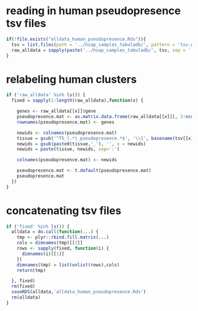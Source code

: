 
# reading in human pseudopresence tsv files

```r
if(!file.exists("alldata_human_pseudopresence.Rds")){
  tsv = list.files(path = '../hsap_samples_tabuladb/', pattern = 'tsv.gz', recursive = T)
  raw_alldata = sapply(paste('../hsap_samples_tabuladb/', tsv, sep = ''), function(x) { read.delim(gzfile(x), check.names = F) })
}
```

# relabeling human clusters

```r
if ('raw_alldata' %in% ls()) {
  fixed = sapply(1:length(raw_alldata),function(x) {

    genes <- raw_alldata[[x]]$gene
    pseudopresence.mat <- as.matrix.data.frame(raw_alldata[[x]][, 3:ncol(raw_alldata[[x]])])
    rownames(pseudopresence.mat) <- genes

    newids <- colnames(pseudopresence.mat)
    tissue = gsub('^TS_(.*)_pseudopresence.*$', '\\1', basename(tsv[[x]]))
    newids = gsub(paste0(tissue,'_'), '', x = newids)
    newids = paste(tissue, newids, sep=':')

    colnames(pseudopresence.mat) <- newids

    pseudopresence.mat <- t.default(pseudopresence.mat)
    pseudopresence.mat
  })
}
```

# concatenating tsv files

```r
if ('fixed' %in% ls()) {
  alldata = do.call(function(...) {
    tmp <- plyr::rbind.fill.matrix(...)
    cols = dimnames(tmp)[[2]]
    rows <- sapply(fixed, function(i) {
      dimnames(i)[[1]]
    })
    dimnames(tmp) = list(unlist(rows),cols)
    return(tmp)

  }, fixed)
  rm(fixed)
  saveRDS(alldata,'alldata_human_pseudopresence.Rds')
  rm(alldata)
}
```

